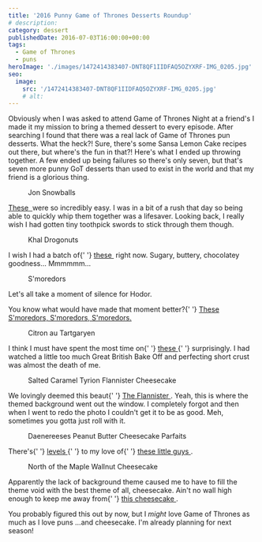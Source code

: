 ```yaml
---
title: '2016 Punny Game of Thrones Desserts Roundup'
# description:
category: dessert
publishedDate: 2016-07-03T16:00:00+00:00
tags:
  - Game of Thrones
  - puns
heroImage: './images/1472414383407-DNT8QF1IIDFAQ5OZYXRF-IMG_0205.jpg'
seo:
  image:
    src: '/1472414383407-DNT8QF1IIDFAQ5OZYXRF-IMG_0205.jpg'
    # alt:
---
```



<div class="sqs-html-content">
	<p>
		Obviously when I was asked to attend Game of Thrones Night at a friend's I
		made it my mission to bring a themed dessert to every episode. After
		searching I found that there was a real lack of Game of Thrones pun
		desserts. What the heck?! Sure, there's some Sansa Lemon Cake recipes out
		there, but where's the fun in that?! Here's what I ended up throwing
		together. A few ended up being failures so there's only seven, but that's
		seven more punny GoT desserts than used to exist in the world and that my
		friend is a glorious thing.
	</p>
</div>
<div
	class="image-block-outer-wrapper layout-caption-below design-layout-inline"
	data-test="image-block-inline-outer-wrapper"
>
	<figure class="sqs-block-image-figure intrinsic">
		<a
			class="sqs-block-image-link"
			href="http://www.sarahmakesstuff.com/home/2016/5/1/jon-snowballs"
			target="_blank"
		>
			<div
				class="image-block-wrapper"
				data-animation-role="image"
				data-animation-override=""
			>
				<div class="sqs-image-shape-container-element has-aspect-ratio">
					<Picture src={ContentImage1} alt="Jon Snowballs"></Picture>
				</div>
			</div>
		</a>
		<figcaption class="image-caption-wrapper">
			<div class="image-caption">
				<p>Jon Snowballs</p>
			</div>
		</figcaption>
	</figure>
</div>
<div class="sqs-html-content">
	<p>
		<a
			target="_blank"
			href="http://www.sarahmakesstuff.com/home/2016/5/1/jon-snowballs"
		>
			These
		</a>
		<a href="/recipes"> </a>were so incredibly easy. I was in a bit of a rush
		that day so being able to quickly whip them together was a lifesaver.
		Looking back, I really wish I had gotten tiny toothpick swords to stick
		through them though. 
	</p>
</div>
<div
	class="image-block-outer-wrapper layout-caption-below design-layout-inline"
	data-test="image-block-inline-outer-wrapper"
>
	<figure class="sqs-block-image-figure intrinsic">
		<a
			class="sqs-block-image-link"
			href="http://www.sarahmakesstuff.com/home/2016/5/15/khal-drogonuts"
			target="_blank"
		>
			<div
				class="image-block-wrapper"
				data-animation-role="image"
				data-animation-override=""
			>
				<div class="sqs-image-shape-container-element has-aspect-ratio">
					<Picture src={ContentImage2} alt="Khal Drogonuts"></Picture>
				</div>
			</div>
		</a>
		<figcaption class="image-caption-wrapper">
			<div class="image-caption">
				<p>Khal Drogonuts</p>
			</div>
		</figcaption>
	</figure>
</div>
<div class="sqs-html-content">
	<p>
		I wish I had a batch of{' '}
		<a
			target="_blank"
			href="http://www.sarahmakesstuff.com/home/2016/5/15/khal-drogonuts"
		>
			these
		</a>
		 right now. Sugary, buttery, chocolatey goodness... Mmmmmm...
	</p>
</div>
<div
	class="image-block-outer-wrapper layout-caption-below design-layout-inline"
	data-test="image-block-inline-outer-wrapper"
>
	<figure class="sqs-block-image-figure intrinsic">
		<a
			class="sqs-block-image-link"
			href="http://www.sarahmakesstuff.com/home/2016/5/22/smoredors"
			target="_blank"
		>
			<div
				class="image-block-wrapper"
				data-animation-role="image"
				data-animation-override=""
			>
				<div class="sqs-image-shape-container-element has-aspect-ratio">
					<Picture src={ContentImage3} alt="S'moredors"></Picture>
				</div>
			</div>
		</a>
		<figcaption class="image-caption-wrapper">
			<div class="image-caption">
				<p>S'moredors</p>
			</div>
		</figcaption>
	</figure>
</div>
<div class="sqs-html-content">
	<p>Let's all take a moment of silence for Hodor.</p>
	<p>
		You know what would have made that moment better?{' '}
		<a
			target="_blank"
			href="http://www.sarahmakesstuff.com/home/2016/5/22/smoredors"
		>
			These S'moredors, S'moredors, S'moredors.
		</a>
	</p>
</div>
<div
	class="image-block-outer-wrapper layout-caption-below design-layout-inline"
	data-test="image-block-inline-outer-wrapper"
>
	<figure class="sqs-block-image-figure intrinsic">
		<a
			class="sqs-block-image-link"
			href="http://www.sarahmakesstuff.com/home/2016/5/29/citron-au-tartgaryen"
			target="_blank"
		>
			<div
				class="image-block-wrapper"
				data-animation-role="image"
				data-animation-override=""
			>
				<div class="sqs-image-shape-container-element has-aspect-ratio">
					<Picture src={ContentImage4} alt="Citron au Tartgaryen"></Picture>
				</div>
			</div>
		</a>
		<figcaption class="image-caption-wrapper">
			<div class="image-caption">
				<p>Citron au Tartgaryen</p>
			</div>
		</figcaption>
	</figure>
</div>
<div class="sqs-html-content">
	<p>
		I think I must have spent the most time on{' '}
		<a
			target="_blank"
			href="http://www.sarahmakesstuff.com/home/2016/5/29/citron-au-tartgaryen"
		>
			these
		</a>{' '}
		surprisingly. I had watched a little too much Great British Bake Off and
		perfecting short crust was almost the death of me.
	</p>
</div>
<div
	class="image-block-outer-wrapper layout-caption-below design-layout-inline"
	data-test="image-block-inline-outer-wrapper"
>
	<figure class="sqs-block-image-figure intrinsic">
		<a
			class="sqs-block-image-link"
			href="http://www.sarahmakesstuff.com/home/2016/6/5/salted-caramel-tyrion-flannister"
			target="_blank"
		>
			<div
				class="image-block-wrapper"
				data-animation-role="image"
				data-animation-override=""
			>
				<div class="sqs-image-shape-container-element has-aspect-ratio">
					<Picture
						src={ContentImage5}
						alt="Salted Caramel Tyrion Flannister Cheesecake"
					></Picture>
				</div>
			</div>
		</a>
		<figcaption class="image-caption-wrapper">
			<div class="image-caption">
				<p>Salted Caramel Tyrion Flannister Cheesecake</p>
			</div>
		</figcaption>
	</figure>
</div>
<div class="sqs-html-content">
	<p>
		We lovingly deemed this beaut{' '}
		<a
			target="_blank"
			href="http://www.sarahmakesstuff.com/home/2016/6/5/salted-caramel-tyrion-flannister"
		>
			The Flannister
		</a>
		. Yeah, this is where the themed background went out the window. I
		completely forgot and then when I went to redo the photo I couldn't get it
		to be as good. Meh, sometimes you gotta just roll with it. 
	</p>
</div>
<div
	class="image-block-outer-wrapper layout-caption-below design-layout-inline"
	data-test="image-block-inline-outer-wrapper"
>
	<figure class="sqs-block-image-figure intrinsic">
		<a
			class="sqs-block-image-link"
			href="http://www.sarahmakesstuff.com/home/2016/6/12/daenereeses-peanut-butter-cheesecake-parfaits"
			target="_blank"
		>
			<div
				class="image-block-wrapper"
				data-animation-role="image"
				data-animation-override=""
			>
				<div class="sqs-image-shape-container-element has-aspect-ratio">
					<Picture
						src={ContentImage6}
						alt="Daenereeses Peanut Butter Cheesecake Parfaits"
					></Picture>
				</div>
			</div>
		</a>
		<figcaption class="image-caption-wrapper">
			<div class="image-caption">
				<p>Daenereeses Peanut Butter Cheesecake Parfaits</p>
			</div>
		</figcaption>
	</figure>
</div>
<div class="sqs-html-content">
	<p>
		There's{' '}
		<a target="_blank" href="https://www.instagram.com/p/BGzuEkHmDoR/">
			levels
		</a>{' '}
		to my love of{' '}
		<a
			target="_blank"
			href="http://www.sarahmakesstuff.com/home/2016/6/12/daenereeses-peanut-butter-cheesecake-parfaits"
		>
			these little guys
		</a>
		. 
	</p>
</div>
<div
	class="image-block-outer-wrapper layout-caption-below design-layout-inline"
	data-test="image-block-inline-outer-wrapper"
>
	<figure class="sqs-block-image-figure intrinsic">
		<div
			class="image-block-wrapper"
			data-animation-role="image"
			data-animation-override=""
		>
			<div class="sqs-image-shape-container-element has-aspect-ratio">
				<Picture
					src={ContentImage7}
					alt="North of the Maple Wallnut Cheesecake"
				></Picture>
			</div>
		</div>
		<figcaption class="image-caption-wrapper">
			<div class="image-caption">
				<p>North of the Maple Wallnut Cheesecake</p>
			</div>
		</figcaption>
	</figure>
</div>
<div class="sqs-html-content">
	<p>
		Apparently the lack of background theme caused me to have to fill the theme
		void with the best theme of all, cheesecake. Ain't no wall high enough to
		keep me away from{' '}
		<a
			target="_blank"
			href="http://www.sarahmakesstuff.com/home/2016/6/19/north-of-the-maple-wallnut-cheesecake"
		>
			this cheesecake
		</a>
		. 
	</p>
	<p>
		You probably figured this out by now, but I <em>might</em> love Game of
		Thrones as much as I love puns ...and cheesecake. I'm already planning for
		next season!
	</p>
</div>
